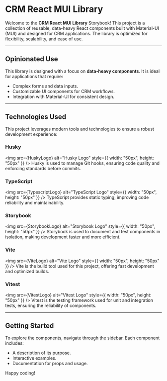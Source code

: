 
<Meta title="Welcome" />

# CRM React MUI Library

Welcome to the **CRM React MUI Library** Storybook! This project is a collection of reusable, data-heavy React components built with Material-UI (MUI) and designed for CRM applications. The library is optimized for flexibility, scalability, and ease of use.

---

## Opinionated Use

This library is designed with a focus on **data-heavy components**. It is ideal for applications that require:

- Complex forms and data inputs.
- Customizable UI components for CRM workflows.
- Integration with Material-UI for consistent design.

---

## Technologies Used

This project leverages modern tools and technologies to ensure a robust development experience:

### Husky

<img
  src={HuskyLogo}
  alt="Husky Logo"
  style={{ width: "50px", height: "50px" }}
/>
Husky is used to manage Git hooks, ensuring code quality and enforcing standards
before commits.

### TypeScript

<img
  src={TypescriptLogo}
  alt="TypeScript Logo"
  style={{ width: "50px", height: "50px" }}
/>
TypeScript provides static typing, improving code reliability and maintainability.

### Storybook

<img
  src={StorybookLogo}
  alt="Storybook Logo"
  style={{ width: "50px", height: "50px" }}
/>
Storybook is used to document and test components in isolation, making development
faster and more efficient.

### Vite

<img src={ViteLogo} alt="Vite Logo" style={{ width: "50px", height: "50px" }} />
Vite is the build tool used for this project, offering fast development and optimized
builds.

### Vitest

<img
  src={VitestLogo}
  alt="Vitest Logo"
  style={{ width: "50px", height: "50px" }}
/>
Vitest is the testing framework used for unit and integration tests, ensuring the
reliability of components.

---

## Getting Started

To explore the components, navigate through the sidebar. Each component includes:

- A description of its purpose.
- Interactive examples.
- Documentation for props and usage.

Happy coding!
